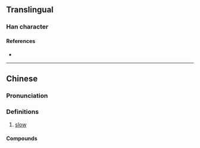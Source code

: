 {{character info/new}}
==Translingual==

===Han character===
{{Han char|rn=30|rad=口|as=15|sn=18|four=|canj=RIDQ|ids=⿰口摩}}

====References====
* {{Han ref|kx=0213.171|hdz=10700.141|uh=56A4|ud=22180}}

----

==Chinese==
{{zh-forms}}

===Pronunciation===
{{zh-pron
|m=mó
|c=mo1
|cat=adj
}}

===Definitions===
{{zh-hanzi}}

# {{lb|zh|Cantonese|_|slang}} [[slow]]

====Compounds====
{{zh-der|嚤囉}}